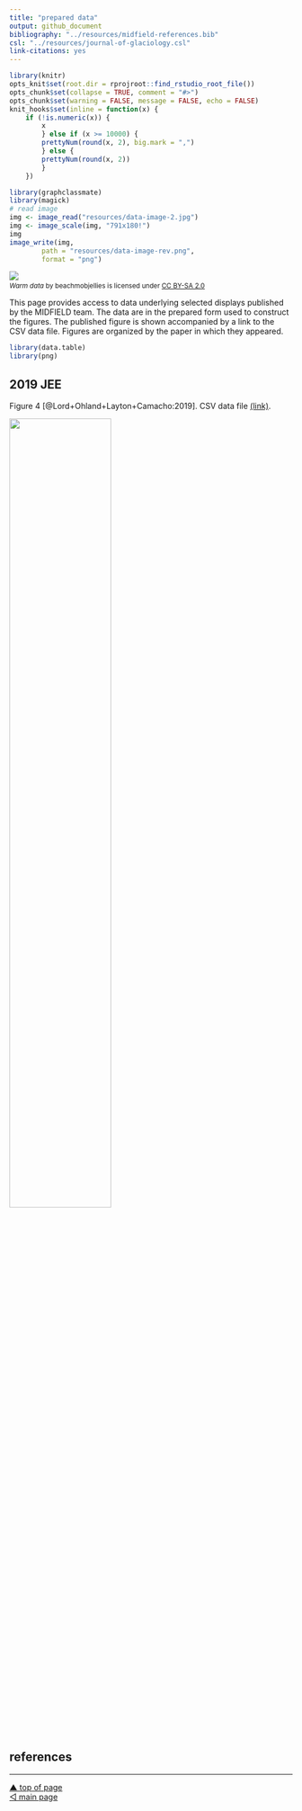 ```yaml
---
title: "prepared data"
output: github_document
bibliography: "../resources/midfield-references.bib"
csl: "../resources/journal-of-glaciology.csl"
link-citations: yes
---
```


```r
library(knitr)
opts_knit$set(root.dir = rprojroot::find_rstudio_root_file())
opts_chunk$set(collapse = TRUE, comment = "#>")
opts_chunk$set(warning = FALSE, message = FALSE, echo = FALSE) 
knit_hooks$set(inline = function(x) {
	if (!is.numeric(x)) { 
		x 
		} else if (x >= 10000) { 
		prettyNum(round(x, 2), big.mark = ",")
		} else {
		prettyNum(round(x, 2))
		}
	})
```


```r
library(graphclassmate)
library(magick)
# read image
img <- image_read("resources/data-image-2.jpg")
img <- image_scale(img, "791x180!")
img
image_write(img, 
        path = "resources/data-image-rev.png", 
        format = "png")
```

![](../resources/data-image-rev.png)
<small>
<br>
<i>Warm data</i> by beachmobjellies is licensed under <a href="https://creativecommons.org/licenses/by-sa/2.0/legalcode">CC BY-SA 2.0</a>
<br>
</small>

This page provides access to data underlying selected displays published by the MIDFIELD team. The data are in the prepared form used to construct the figures. The published figure is shown accompanied by a link to the CSV data file. Figures are organized by the paper in which they appeared. 

```r
library(data.table)
library(png)
```


## 2019 JEE

Figure 4 [@Lord+Ohland+Layton+Camacho:2019]. CSV data file [(link)](../data/2019-jee-figure-4-data.csv).

<img src="../resources/fig004-grad-rate.png" width="60%"/>



## references

<div id="refs"></div>



***
<a href="#top">&#9650; top of page</a>    
[&#9665; main page](../README.md)
